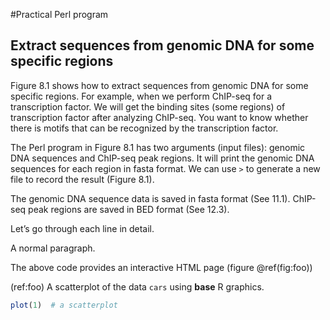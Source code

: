 #Practical Perl program 

## Extract sequences from genomic DNA for some specific regions

Figure 8.1 shows how to extract sequences from genomic DNA for some specific regions. For example, when we perform ChIP-seq for a transcription factor. We will get the binding sites (some regions) of transcription factor after analyzing ChIP-seq. You want to know whether there is motifs that can be recognized by the transcription factor. 

The Perl program in Figure 8.1 has two arguments (input files): genomic DNA sequences and ChIP-seq peak regions. It will print the genomic DNA sequences for each region in fasta format.  We can use `>` to generate a new file to record the result (Figure 8.1). 

The genomic DNA sequence data is saved in fasta format (See 11.1). ChIP-seq peak regions are saved in BED format (See 12.3). 

Let’s go through each line in detail. 

A normal paragraph.

The above code provides an interactive HTML page (figure \@ref(fig:foo))

(ref:foo) A scatterplot of the data `cars` using **base** R graphics. 

```r
plot(1)  # a scatterplot
```



